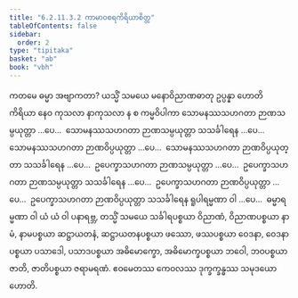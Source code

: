 ```yaml
---
title: "6.2.11.3.2 ကာမာဝစရကိရိယာစိတ္တ"
tableOfContents: false
sidebar:
  order: 2
type: "tipitaka"
basket: "ab"
book: "vbh"
---
```



<DynamicBreadcrumb />

<Division number="331" book="vbh">

<Paragraph number="1289" book="vbh">
ကတမေ ဓမ္မာ အဗျာကတာ? ယသ္မိံ သမယေ မနောဝိညာဏဓာတု ဥပ္ပန္နာ ဟောတိ ကိရိယာ နေဝ ကုသလာ နာကုသလာ န စ ကမ္မဝိပါကာ သောမနဿသဟဂတာ ဉာဏသမ္ပယုတ္တာ …ပေ…  သောမနဿသဟဂတာ ဉာဏသမ္ပယုတ္တာ သသင်္ခါရေန …ပေ…  သောမနဿသဟဂတာ ဉာဏဝိပ္ပယုတ္တာ …ပေ…  သောမနဿသဟဂတာ ဉာဏဝိပ္ပယုတ္တာ သသင်္ခါရေန …ပေ…  ဥပေက္ခာသဟဂတာ ဉာဏသမ္ပယုတ္တာ …ပေ…  ဥပေက္ခာသဟဂတာ ဉာဏသမ္ပယုတ္တာ သသင်္ခါရေန …ပေ…  ဥပေက္ခာသဟဂတာ ဉာဏဝိပ္ပယုတ္တာ …ပေ…  ဥပေက္ခာသဟဂတာ ဉာဏဝိပ္ပယုတ္တာ သသင်္ခါရေန ရူပါရမ္မဏာ ဝါ …ပေ…  ဓမ္မာရမ္မဏာ ဝါ ယံ ယံ ဝါ ပနာရဗ္ဘ, တသ္မိံ သမယေ သင်္ခါရပစ္စယာ ဝိညာဏံ, ဝိညာဏပစ္စယာ နာမံ, နာမပစ္စယာ ဆဋ္ဌာယတနံ, ဆဋ္ဌာယတနပစ္စယာ ဖဿော, ဖဿပစ္စယာ ဝေဒနာ, ဝေဒနာပစ္စယာ ပသာဒေါ, ပသာဒပစ္စယာ အဓိမောက္ခော, အဓိမောက္ခပစ္စယာ ဘဝေါ, ဘဝပစ္စယာ ဇာတိ, ဇာတိပစ္စယာ ဇရာမရဏံ. ဧဝမေတဿ ကေဝလဿ ဒုက္ခက္ခန္ဓဿ သမုဒယော ဟောတိ.
</Paragraph>
</Division>
